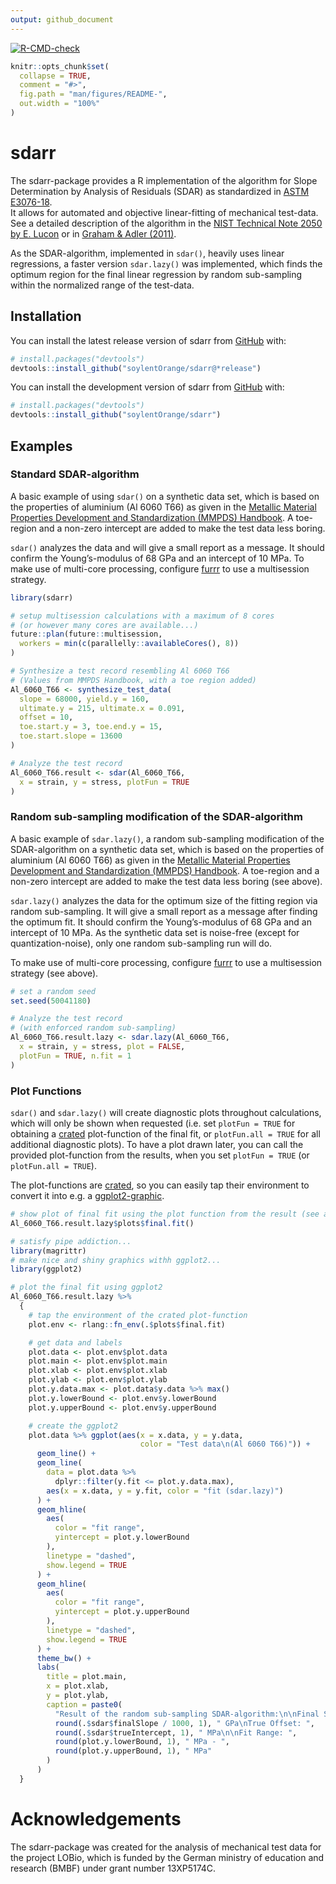 ```yaml
---
output: github_document
---
```


<!-- badges: start -->
[![R-CMD-check](https://github.com/soylentOrange/sdarr/actions/workflows/R-CMD-check.yaml/badge.svg)](https://github.com/soylentOrange/sdarr/actions/workflows/R-CMD-check.yaml)
<!-- [![CRAN](http://www.r-pkg.org/badges/version/sdarr)](https://cran.r-project.org/package=sdarr) -->
<!-- badges: end -->

<!-- README.md is generated from README.Rmd. Please edit that file -->

```r
knitr::opts_chunk$set(
  collapse = TRUE,
  comment = "#>",
  fig.path = "man/figures/README-",
  out.width = "100%"
)
```

# sdarr

The sdarr-package provides a R implementation of the algorithm for Slope Determination by Analysis of Residuals (SDAR) as standardized in [ASTM E3076-18](https://doi.org/10.1520/E3076-18).  
It allows for automated and objective linear-fitting of mechanical test-data. See a detailed description of the algorithm in the [NIST Technical Note 2050 by E. Lucon](https://doi.org/10.6028/NIST.TN.2050) or in [Graham & Adler (2011)](https://doi.org/10.1520/JTE103038).  
  
As the SDAR-algorithm, implemented in `sdar()`, heavily uses linear regressions, a faster version `sdar.lazy()` was implemented, which finds the optimum region for the final linear regression by random sub-sampling within the normalized range of the test-data.
  
## Installation

You can install the latest release version of sdarr from [GitHub](https://github.com/) with:

``` r
# install.packages("devtools")
devtools::install_github("soylentOrange/sdarr@*release")
```

You can install the development version of sdarr from [GitHub](https://github.com/) with:

``` r
# install.packages("devtools")
devtools::install_github("soylentOrange/sdarr")
```

## Examples

### Standard SDAR-algorithm

A basic example of using `sdar()` on a synthetic data set, which is based on the properties of aluminium (Al 6060 T66) as given in the 
[Metallic Material Properties Development and Standardization (MMPDS) Handbook](https://ntrl.ntis.gov/NTRL/dashboard/searchResults/titleDetail/PB2003106632.xhtml).
A toe-region and a non-zero intercept are added to make the test data less boring.  
  
`sdar()` analyzes the data and will give a small report as a message.
It should confirm the Young's-modulus of 68 GPa and an intercept of 10 MPa.
To make use of multi-core processing, configure [furrr](https://furrr.futureverse.org/) to use a multisession strategy.

```r
library(sdarr)

# setup multisession calculations with a maximum of 8 cores
# (or however many cores are available...)
future::plan(future::multisession,
  workers = min(c(parallelly::availableCores(), 8))
)

# Synthesize a test record resembling Al 6060 T66
# (Values from MMPDS Handbook, with a toe region added)
Al_6060_T66 <- synthesize_test_data(
  slope = 68000, yield.y = 160,
  ultimate.y = 215, ultimate.x = 0.091,
  offset = 10,
  toe.start.y = 3, toe.end.y = 15,
  toe.start.slope = 13600
)

# Analyze the test record
Al_6060_T66.result <- sdar(Al_6060_T66,
  x = strain, y = stress, plotFun = TRUE
)
```

### Random sub-sampling modification of the SDAR-algorithm

A basic example of `sdar.lazy()`, a random sub-sampling modification of the SDAR-algorithm on a synthetic data set, which is based on the properties of aluminium (Al 6060 T66) as given in the 
[Metallic Material Properties Development and Standardization (MMPDS) Handbook](https://ntrl.ntis.gov/NTRL/dashboard/searchResults/titleDetail/PB2003106632.xhtml).
A toe-region and a non-zero intercept are added to make the test data less boring (see above).  
  
`sdar.lazy()` analyzes the data for the optimum size of the fitting region via random sub-sampling. It will give a small report as a message after finding the optimum fit.
It should confirm the Young's-modulus of 68 GPa and an intercept of 10 MPa.
As the synthetic data set is noise-free (except for quantization-noise), only one random sub-sampling run will do.

To make use of multi-core processing, configure [furrr](https://furrr.futureverse.org/) to use a multisession strategy (see above).

```r
# set a random seed
set.seed(50041180)

# Analyze the test record
# (with enforced random sub-sampling)
Al_6060_T66.result.lazy <- sdar.lazy(Al_6060_T66,
  x = strain, y = stress, plot = FALSE,
  plotFun = TRUE, n.fit = 1
)
```

### Plot Functions

`sdar()` and `sdar.lazy()` will create diagnostic plots throughout calculations, which will only be shown when requested (i.e. set `plotFun = TRUE` for obtaining a [crated](https://github.com/r-lib/carrier) plot-function of the final fit, or `plotFun.all = TRUE` for all additional diagnostic plots). To have a plot drawn later, you can call the provided plot-function from the results, when you set `plotFun = TRUE` (or `plotFun.all = TRUE`).  

The plot-functions are [crated](https://github.com/r-lib/carrier), so you can easily tap their environment to convert it into e.g. a [ggplot2-graphic](https://ggplot2.tidyverse.org/).

```r
# show plot of final fit using the plot function from the result (see above)
Al_6060_T66.result.lazy$plots$final.fit()
```

```r
# satisfy pipe addiction...
library(magrittr)
# make nice and shiny graphics withh ggplot2...
library(ggplot2)

# plot the final fit using ggplot2
Al_6060_T66.result.lazy %>%
  {
    # tap the environment of the crated plot-function
    plot.env <- rlang::fn_env(.$plots$final.fit)

    # get data and labels
    plot.data <- plot.env$plot.data
    plot.main <- plot.env$plot.main
    plot.xlab <- plot.env$plot.xlab
    plot.ylab <- plot.env$plot.ylab
    plot.y.data.max <- plot.data$y.data %>% max()
    plot.y.lowerBound <- plot.env$y.lowerBound
    plot.y.upperBound <- plot.env$y.upperBound

    # create the ggplot2
    plot.data %>% ggplot(aes(x = x.data, y = y.data,
                             color = "Test data\n(Al 6060 T66)")) +
      geom_line() +
      geom_line(
        data = plot.data %>%
          dplyr::filter(y.fit <= plot.y.data.max),
        aes(x = x.data, y = y.fit, color = "fit (sdar.lazy)")
      ) +
      geom_hline(
        aes(
          color = "fit range",
          yintercept = plot.y.lowerBound
        ),
        linetype = "dashed",
        show.legend = TRUE
      ) +
      geom_hline(
        aes(
          color = "fit range",
          yintercept = plot.y.upperBound
        ),
        linetype = "dashed",
        show.legend = TRUE
      ) +
      theme_bw() +
      labs(
        title = plot.main,
        x = plot.xlab,
        y = plot.ylab,
        caption = paste0(
          "Result of the random sub-sampling SDAR-algorithm:\n\nFinal Slope: ",
          round(.$sdar$finalSlope / 1000, 1), " GPa\nTrue Offset: ",
          round(.$sdar$trueIntercept, 1), " MPa\n\nFit Range: ",
          round(plot.y.lowerBound, 1), " MPa - ",
          round(plot.y.upperBound, 1), " MPa"
        )
      )
  }
```

# Acknowledgements

The sdarr-package was created for the analysis of mechanical test data for the project LOBio, which is funded by the German ministry of education and research (BMBF) under grant number 13XP5174C.
